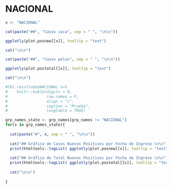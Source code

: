 
# NACIONAL
```r
x <- "NACIONAL"

cat(paste("##", "Casos caca", sep = " ", "\n\n"))

ggplotly(plot.posnew[[x]], tooltip = "text")

cat("\n\n")

cat(paste("##", "Casos pelos", sep = " ", "\n\n"))

ggplotly(plot.postotal[[x]], tooltip = "text")

cat("\n\n")

#tbl.resultado$NACIONAL %>% 
#    knitr::kable(digits = 0,
#                 row.names = F,
#                 align = "c",
#                 caption = "Prueba",
#                 longtable = TRUE)

```

```r
grp_names_state <- grp_names[grp_names != "NACIONAL"]
for(x in grp_names_state){
  
  cat(paste("#", x, sep = " ", "\n\n"))
  
  cat("## Gráfica de Casos Nuevos Positivos por Fecha de Ingreso \n\n")
  print(htmltools::tagList( ggplotly(plot.posnew[[x]], tooltip = "text")) )
  
  cat("## Gráfica de Total Nuevos Positivos por Fecha de Ingreso \n\n")
  print(htmltools::tagList( ggplotly(plot.postotal[[x]], tooltip = "text")) )
  
  cat("\n\n")
  
}
```



